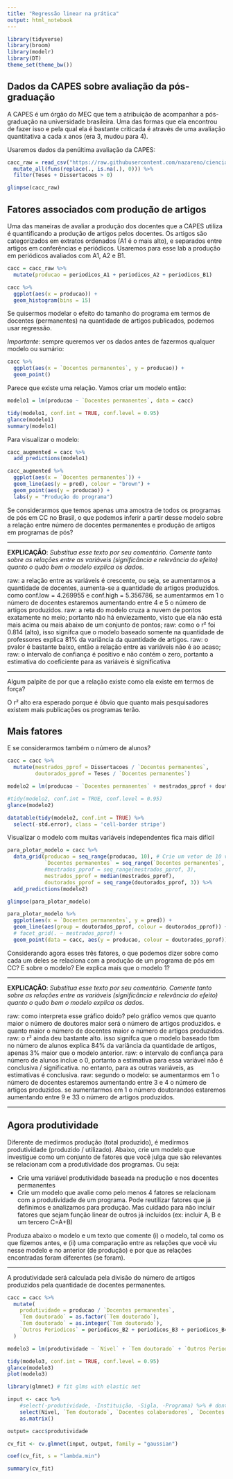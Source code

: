 ```yaml
---
title: "Regressão linear na prática"
output: html_notebook
---
```


```r
library(tidyverse)
library(broom)
library(modelr)
library(DT)
theme_set(theme_bw())
```

## Dados da CAPES sobre avaliação da pós-graduação

A CAPES é um órgão do MEC que tem a atribuição de acompanhar a pós-graduação na universidade brasileira. Uma das formas que ela encontrou de fazer isso e pela qual ela é bastante criticada é através de uma avaliação quantitativa a cada x anos (era 3, mudou para 4). 

Usaremos dados da penúltima avaliação da CAPES: 

```r
cacc_raw = read_csv("https://raw.githubusercontent.com/nazareno/ciencia-de-dados-1/master/3-Agrupamento-e-PCA/dados/capes-cacc.csv", col_types = "") %>% 
  mutate_all(funs(replace(., is.na(.), 0))) %>% 
  filter(Teses + Dissertacoes > 0)

glimpse(cacc_raw)
```

## Fatores associados com produção de artigos

Uma das maneiras de avaliar a produção dos docentes que a CAPES utiliza é quantificando a produção de artigos pelos docentes. Os artigos são categorizados em extratos ordenados (A1 é o mais alto), e separados entre artigos em conferências e periódicos. Usaremos para esse lab a produção em periódicos avaliados com A1, A2 e B1.

```r
cacc = cacc_raw %>% 
  mutate(producao = periodicos_A1 + periodicos_A2 + periodicos_B1) 

cacc %>% 
  ggplot(aes(x = producao)) + 
  geom_histogram(bins = 15)
```

Se quisermos modelar o efeito do tamanho do programa em termos de docentes (permanentes) na quantidade de artigos publicados, podemos usar regressão. 

*Importante*: sempre queremos ver os dados antes de fazermos qualquer modelo ou sumário: 

```r
cacc %>% 
  ggplot(aes(x = `Docentes permanentes`, y = producao)) + 
  geom_point()
```

Parece que existe uma relação. Vamos criar um modelo então:

```r
modelo1 = lm(producao ~ `Docentes permanentes`, data = cacc)

tidy(modelo1, conf.int = TRUE, conf.level = 0.95)
glance(modelo1)
summary(modelo1)
```

Para visualizar o modelo:

```r
cacc_augmented = cacc %>% 
  add_predictions(modelo1) 

cacc_augmented %>% 
  ggplot(aes(x = `Docentes permanentes`)) + 
  geom_line(aes(y = pred), colour = "brown") + 
  geom_point(aes(y = producao)) + 
  labs(y = "Produção do programa")

```

Se considerarmos que temos apenas uma amostra de todos os programas de pós em CC no Brasil, o que podemos inferir a partir desse modelo sobre a relação entre número de docentes permanentes e produção de artigos em programas de pós? 

-----

**EXPLICAÇÃO**: *Substitua esse texto por seu comentário. Comente tanto sobre as relações entre as variáveis (significância e relevância do efeito) quanto o quão bem o modelo explica os dados.*

raw: a relação entre as variáveis é crescente, ou seja, se aumentarmos a quantidade de docentes, aumenta-se a quantidade de artigos produzidos. como conf.low = 4.269955	e conf.high = 5.356786, se aumentarmos em 1 o número de docentes estaremos aumentando entre 4 e 5 o número de artigos produzidos.
raw: a reta do modelo cruza a nuvem de pontos exatamente no meio; portanto não há enviezamento, visto que ela não está mais acima ou mais abaixo de um conjunto de pontos;
raw: como o r² foi 0.814 (alto), isso signifca que o modelo baseado somente na quantidade de professores explica 81% da variância da quantidade de artigos. 
raw: o pvalor é bastante baixo, então a relação entre as variáveis não é ao acaso;
raw: o intervalo de confiança é positivo e não contém o zero, portanto a estimativa do coeficiente para as variáveis é significativa

-----

Algum palpite de por que a relação existe como ela existe em termos de força?

O r² alto era esperado porque é óbvio que quanto mais pesquisadores existem mais publicações os programas terão.

## Mais fatores

E se considerarmos também o número de alunos?

```r
cacc = cacc %>% 
  mutate(mestrados_pprof = Dissertacoes / `Docentes permanentes`, 
         doutorados_pprof = Teses / `Docentes permanentes`)

modelo2 = lm(producao ~ `Docentes permanentes` + mestrados_pprof + doutorados_pprof, data = cacc)

#tidy(modelo2, conf.int = TRUE, conf.level = 0.95)
glance(modelo2)
```

```r
datatable(tidy(modelo2, conf.int = TRUE) %>% 
  select(-std.error), class = 'cell-border stripe')
```



Visualizar o modelo com muitas variáveis independentes fica mais difícil

```r
para_plotar_modelo = cacc %>% 
  data_grid(producao = seq_range(producao, 10), # Crie um vetor de 10 valores no range
            `Docentes permanentes` = seq_range(`Docentes permanentes`, 4),  
            #mestrados_pprof = seq_range(mestrados_pprof, 3),
            mestrados_pprof = median(mestrados_pprof),
            doutorados_pprof = seq_range(doutorados_pprof, 3)) %>% 
  add_predictions(modelo2)

glimpse(para_plotar_modelo)

```

```r
para_plotar_modelo %>% 
  ggplot(aes(x = `Docentes permanentes`, y = pred)) + 
  geom_line(aes(group = doutorados_pprof, colour = doutorados_pprof)) + 
  # facet_grid(. ~ mestrados_pprof) + 
  geom_point(data = cacc, aes(y = producao, colour = doutorados_pprof))
```

Considerando agora esses três fatores, o que podemos dizer sobre como cada um deles se relaciona com a produção de um programa de pós em CC? E sobre o modelo? Ele explica mais que o modelo 1? 

-----

**EXPLICAÇÃO**: *Substitua esse texto por seu comentário. Comente tanto sobre as relações entre as variáveis (significância e relevância do efeito) quanto o quão bem o modelo explica os dados.*

raw: como interpreta esse gráfico doido? pelo gráfico vemos que quanto maior o número de doutores maior será o número de artigos produzidos. e quanto maior o número de docentes maior o número de artigos produzidos.
raw: o r² ainda deu bastante alto. isso signifca que o modelo baseado tbm no número de alunos explica 84% da variância da quantidade de artigos, apenas 3% maior que o modelo anterior. 
raw: o intervalo de confiança para número de alunos inclue o 0, portanto a estimativa para essa variável não é conclusiva / significativa. no entanto, para as outras variáveis, as estimativas é conclusiva.
raw: segundo o modelo: se aumentarmos em 1 o número de docentes estaremos aumentando entre 3 e 4 o número de artigos produzidos. se aumentarmos em 1 o número doutorandos estaremos aumentando entre 9 e 33 o número de artigos produzidos.

-----

## Agora produtividade 

Diferente de medirmos produção (total produzido), é medirmos produtividade (produzido / utilizado). Abaixo, crie um modelo que investigue como um conjunto de fatores que você julga que são relevantes se relacionam com a produtividade dos programas. Ou seja: 

  * Crie uma variável produtividade baseada na produção e nos docentes permanentes
  * Crie um modelo que avalie como pelo menos 4 fatores se relacionam com a produtividade de um programa. Pode reutilizar fatores que já definimos e analizamos para produção. Mas cuidado para não incluir fatores que sejam função linear de outros já incluídos (ex: incluir A, B e um tercero C=A+B)

Produza abaixo o modelo e um texto que comente (i) o modelo, tal como os que fizemos antes, e (ii) uma comparação entre as relações que você viu nesse modelo e no anterior (de produção) e por que as relações encontradas foram diferentes (se foram).

-----

A produtividade será calculada pela divisão do número de artigos produzidos pela quantidade de docentes permanentes. 

```r
cacc = cacc %>%
  mutate(
    produtividade = producao / `Docentes permanentes`,
    `Tem doutorado` = as.factor(`Tem doutorado`),
    `Tem doutorado` = as.integer(`Tem doutorado`),
    `Outros Periodicos` = periodicos_B2 + periodicos_B3 + periodicos_B4 + periodicos_B5 + periodicos_C
  )
```


```r
modelo3 = lm(produtividade ~ `Nível` + `Tem doutorado` + `Outros Periodicos` + `Artigos em conf`, data = cacc)

tidy(modelo3, conf.int = TRUE, conf.level = 0.95)
glance(modelo3)
plot(modelo3)
```

```r
library(glmnet) # fit glms with elastic net

input <- cacc %>%
    #select(-produtividade, -Instituição, -Sigla, -Programa) %>% # dont include the variable we're predicting!
    select(Nível, `Tem doutorado`, `Docentes colaboradores`, `Docentes permanentes`, `Docentes visitantes`, `Resumos em conf`, `Resumos expandidos em conf`, `Artigos em conf`, Dissertacoes, Teses, `Outros Periodicos`, orientandos_proff) %>%
    as.matrix()

output= cacc$produtividade

cv_fit <- cv.glmnet(input, output, family = "gaussian")

coef(cv_fit, s = "lambda.min")

summary(cv_fit)

```

